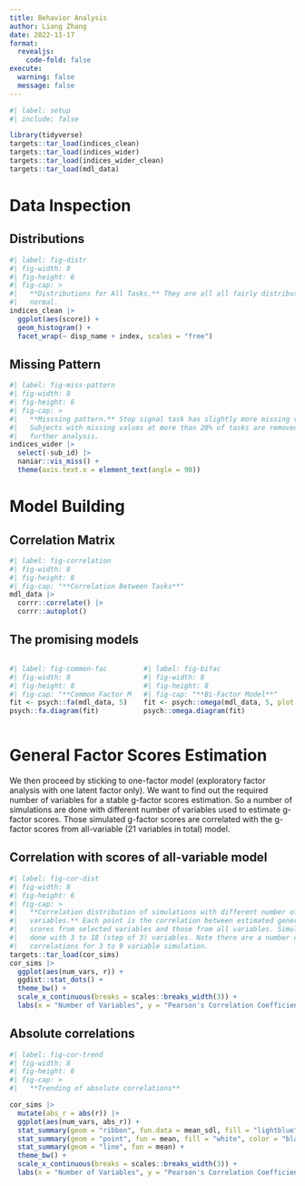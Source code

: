 ```yaml
---
title: Behavior Analysis
author: Liang Zhang
date: 2022-11-17
format: 
  revealjs:
    code-fold: false
execute: 
  warning: false
  message: false
---
```


```r
#| label: setup
#| include: false

library(tidyverse)
targets::tar_load(indices_clean)
targets::tar_load(indices_wider)
targets::tar_load(indices_wider_clean)
targets::tar_load(mdl_data)
```

# Data Inspection

## Distributions

```r
#| label: fig-distr
#| fig-width: 8
#| fig-height: 6
#| fig-cap: >
#|   **Distributions for All Tasks.** They are all all fairly distributed as 
#|   normal.
indices_clean |> 
  ggplot(aes(score)) +
  geom_histogram() +
  facet_wrap(~ disp_name + index, scales = "free")
```

## Missing Pattern

```r
#| label: fig-miss-pattern
#| fig-width: 8
#| fig-height: 6
#| fig-cap: >
#|   **Misssing pattern.** Stop signal task has slightly more missing values.
#|   Subjects with missing values at more than 20% of tasks are removed in
#|   further analysis.
indices_wider |> 
  select(-sub_id) |> 
  naniar::vis_miss() +
  theme(axis.text.x = element_text(angle = 90))
```

# Model Building

## Correlation Matrix

```r
#| label: fig-correlation
#| fig-width: 8
#| fig-height: 8
#| fig-cap: "**Correlation Between Tasks**"
mdl_data |> 
  corrr::correlate() |> 
  corrr::autoplot()
```

## The promising models

:::: {.columns}

::: {.column}
```r
#| label: fig-common-fac
#| fig-width: 8
#| fig-height: 8
#| fig-cap: "**Common Factor Model**"
fit <- psych::fa(mdl_data, 5)
psych::fa.diagram(fit)
```
:::

::: {.column}
```r
#| label: fig-bifac
#| fig-width: 8
#| fig-height: 8
#| fig-cap: "**Bi-Factor Model**"
fit <- psych::omega(mdl_data, 5, plot = FALSE)
psych::omega.diagram(fit)
```
:::

:::

# General Factor Scores Estimation

We then proceed by sticking to one-factor model (exploratory factor analysis with one latent factor only). We want to find out the required number of variables for a stable g-factor scores estimation. So a number of simulations are done with different number of variables used to estimate g-factor scores. Those simulated g-factor scores are correlated with the g-factor scores from all-variable (21 variables in total) model.

## Correlation with scores of all-variable model {.smaller}

```r
#| label: fig-cor-dist
#| fig-width: 8
#| fig-height: 6
#| fig-cap: >
#|   **Correlation distribution of simulations with different number of selected
#|   variables.** Each point is the correlation between estimated general factor
#|   scores from selected variables and those from all variables. Simulation was
#|   done with 3 to 18 (step of 3) variables. Note there are a number of negative
#|   correlations for 3 to 9 variable simulation.
targets::tar_load(cor_sims)
cor_sims |> 
  ggplot(aes(num_vars, r)) +
  ggdist::stat_dots() +
  theme_bw() +
  scale_x_continuous(breaks = scales::breaks_width(3)) +
  labs(x = "Number of Variables", y = "Pearson's Correlation Coefficient")
```

## Absolute correlations

```r
#| label: fig-cor-trend
#| fig-width: 8
#| fig-height: 6
#| fig-cap: >
#|   **Trending of absolute correlations**

cor_sims |> 
  mutate(abs_r = abs(r)) |> 
  ggplot(aes(num_vars, abs_r)) +
  stat_summary(geom = "ribbon", fun.data = mean_sdl, fill = "lightblue") +
  stat_summary(geom = "point", fun = mean, fill = "white", color = "black") +
  stat_summary(geom = "line", fun = mean) +
  theme_bw() +
  scale_x_continuous(breaks = scales::breaks_width(3)) +
  labs(x = "Number of Variables", y = "Pearson's Correlation Coefficient")
```


